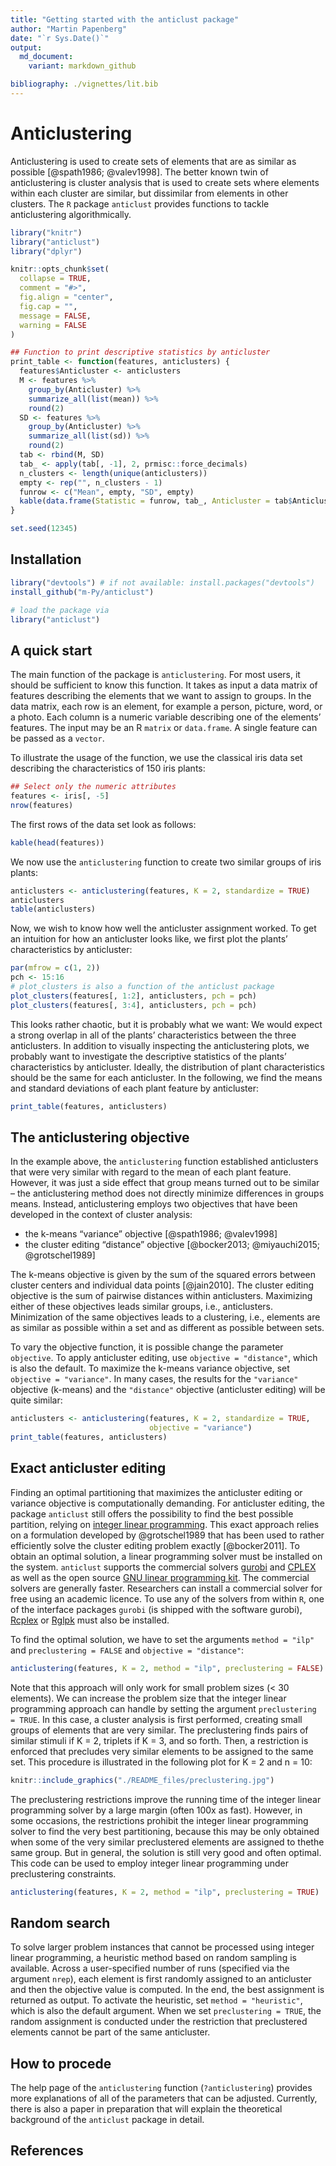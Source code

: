 ```yaml
---
title: "Getting started with the anticlust package"
author: "Martin Papenberg"
date: "`r Sys.Date()`"
output:
  md_document:
    variant: markdown_github

bibliography: ./vignettes/lit.bib
---
```


# Anticlustering

Anticlustering is used to create sets of elements that are as similar as
possible [@spath1986; @valev1998]. The better known twin of
anticlustering is cluster analysis that is used to create sets where
elements within each cluster are similar, but dissimilar from elements
in other clusters. The `R` package `anticlust` provides functions to
tackle anticlustering algorithmically.

```r
library("knitr")
library("anticlust")
library("dplyr")

knitr::opts_chunk$set(
  collapse = TRUE,
  comment = "#>",
  fig.align = "center",
  fig.cap = "",
  message = FALSE,
  warning = FALSE
)

## Function to print descriptive statistics by anticluster
print_table <- function(features, anticlusters) {
  features$Anticluster <- anticlusters
  M <- features %>%
    group_by(Anticluster) %>%
    summarize_all(list(mean)) %>%
    round(2)
  SD <- features %>%
    group_by(Anticluster) %>%
    summarize_all(list(sd)) %>%
    round(2)
  tab <- rbind(M, SD)
  tab_ <- apply(tab[, -1], 2, prmisc::force_decimals)
  n_clusters <- length(unique(anticlusters))
  empty <- rep("", n_clusters - 1)
  funrow <- c("Mean", empty, "SD", empty)
  kable(data.frame(Statistic = funrow, tab_, Anticluster = tab$Anticluster))
}

set.seed(12345)
```

## Installation

```R
library("devtools") # if not available: install.packages("devtools")
install_github("m-Py/anticlust")
```

```r
# load the package via
library("anticlust")
```

## A quick start

The main function of the package is `anticlustering`. For most users, it
should be sufficient to know this function. It takes as input a data
matrix of features describing the elements that we want to assign to
groups. In the data matrix, each row is an element, for example a
person, picture, word, or a photo. Each column is a numeric variable
describing one of the elements' features. The input may be an R `matrix`
or `data.frame`. A single feature can be passed as a `vector`.

To illustrate the usage of the function, we use the classical iris data
set describing the characteristics of 150 iris plants:

```r
## Select only the numeric attributes
features <- iris[, -5]
nrow(features)
```

The first rows of the data set look as follows:

```r
kable(head(features))
```

We now use the `anticlustering` function to create two similar groups
of iris plants:

```r
anticlusters <- anticlustering(features, K = 2, standardize = TRUE)
anticlusters
table(anticlusters)
```

Now, we wish to know how well the anticluster assignment worked. To get
an intuition for how an anticluster looks like, we first plot the
plants' characteristics by anticluster:

```r
par(mfrow = c(1, 2))
pch <- 15:16
# plot_clusters is also a function of the anticlust package
plot_clusters(features[, 1:2], anticlusters, pch = pch) 
plot_clusters(features[, 3:4], anticlusters, pch = pch)

```

This looks rather chaotic, but it is probably what we want: We would
expect a strong overlap in all of the plants' characteristics between
the three anticlusters. In addition to visually inspecting the
anticlustering plots, we probably want to investigate the descriptive
statistics of the plants' characteristics by anticluster. Ideally, the
distribution of plant characteristics should be the same for each
anticluster. In the following, we find the means and standard deviations
of each plant feature by anticluster:

```r
print_table(features, anticlusters)
```

## The anticlustering objective

In the example above, the `anticlustering` function established
anticlusters that were very similar with regard to the mean of each
plant feature. However, it was just a side effect that group means
turned out to be similar -- the anticlustering method does not directly
minimize differences in groups means. Instead, anticlustering employs
two objectives that have been developed in the context of cluster
analysis: 

- the k-means "variance" objective [@spath1986; @valev1998] 
- the cluster editing "distance" objective [@bocker2013; @miyauchi2015; @grotschel1989]

The k-means objective is given by the sum of the squared errors between
cluster centers and individual data points [@jain2010]. The cluster
editing objective is the sum of pairwise distances within anticlusters.
Maximizing either of these objectives leads similar groups, i.e.,
anticlusters. Minimization of the same objectives leads to a clustering,
i.e., elements are as similar as possible within a set and as different
as possible between sets. 

To vary the objective function, it is possible change the parameter
`objective`. To apply anticluster editing, use `objective = "distance"`,
which is also the default. To maximize the k-means variance objective,
set `objective = "variance"`. In many cases, the results for the
`"variance"` objective (k-means) and the `"distance"` objective
(anticluster editing) will be quite similar:

```r
anticlusters <- anticlustering(features, K = 2, standardize = TRUE,
                               objective = "variance")
print_table(features, anticlusters)
```

## Exact anticluster editing

Finding an optimal partitioning that maximizes the anticluster editing
or variance objective is computationally demanding. For anticluster
editing, the package `anticlust` still offers the possibility to find
the best possible partition, relying on [integer linear
programming](https://en.wikipedia.org/wiki/Integer_programming). This
exact approach relies on a formulation developed by @grotschel1989 that
has been used to rather efficiently solve the cluster editing problem
exactly [@bocker2011]. To obtain an optimal solution, a linear
programming solver must be installed on the system. `anticlust` supports
the commercial solvers [gurobi](https://www.gurobi.com/) and
[CPLEX](https://www.ibm.com/analytics/cplex-optimizer) as well as the
open source [GNU linear programming
kit](https://www.gnu.org/software/glpk/glpk.html). The commercial
solvers are generally faster. Researchers can install a commercial
solver for free using an academic licence. To use any of the solvers
from within `R`, one of the interface packages `gurobi` (is shipped with
the software gurobi),
[Rcplex](https://CRAN.R-project.org/package=Rcplex) or
[Rglpk](https://CRAN.R-project.org/package=Rglpk) must also be
installed.

To find the optimal solution, we have to set the arguments `method =
"ilp"` and `preclustering = FALSE` and `objective = "distance"`:

```R
anticlustering(features, K = 2, method = "ilp", preclustering = FALSE)
```

Note that this approach will only work for small problem sizes (< 30
elements). We can increase the problem size that the integer linear
programming approach can handle by setting the argument `preclustering =
TRUE`. In this case, a cluster analysis is first performed, creating
small groups of elements that are very similar. The preclustering finds
pairs of similar stimuli if K = 2, triplets if K = 3, and so forth.
Then, a restriction is enforced that precludes very similar elements to
be assigned to the same set. This procedure is illustrated in the
following plot for K = 2 and n = 10:

```r
knitr::include_graphics("./README_files/preclustering.jpg")
```

The preclustering restrictions improve the running time of the integer
linear programming solver by a large margin (often 100x as fast).
However, in some occasions, the restrictions prohibit the integer linear
programming solver to find the very best partitioning, because this may
be only obtained when some of the very similar preclustered elements are
assigned to thethe same group. But in general, the solution is still
very good and often optimal. This code can be used to employ integer
linear programming under preclustering constraints.

```R
anticlustering(features, K = 2, method = "ilp", preclustering = TRUE)
```

## Random search

To solve larger problem instances that cannot be processed using integer
linear programming, a heuristic method based on random sampling is
available. Across a user-specified number of runs (specified via the
argument `nrep`), each element is first randomly assigned to an
anticluster and then the objective value is computed. In the end, the
best assignment is returned as output. To activate the heuristic,  set
`method = "heuristic"`, which is also the default argument. When we set
`preclustering = TRUE`, the random assignment is conducted under the
restriction that preclustered elements cannot be part of the same
anticluster. 

## How to procede

The help page of the `anticlustering` function (`?anticlustering`)
provides more explanations of all of the parameters that can be
adjusted. Currently, there is also a paper in preparation that will
explain the theoretical background of the `anticlust` package in detail.

## References
